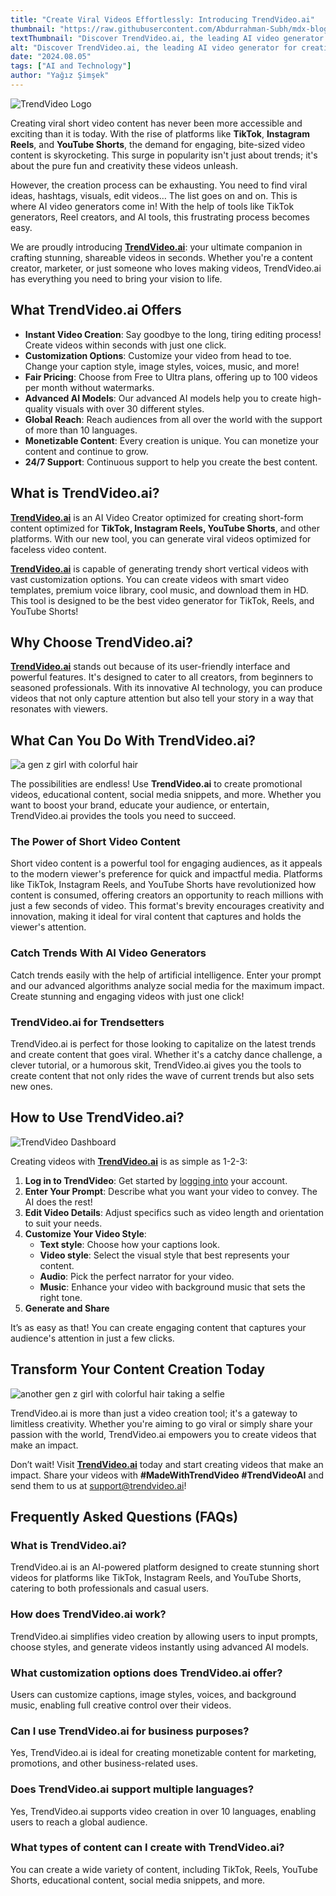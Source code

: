 ```yaml
---
title: "Create Viral Videos Effortlessly: Introducing TrendVideo.ai"
thumbnail: "https://raw.githubusercontent.com/Abdurrahman-Subh/mdx-blog/main/images/trendvideo-tmb.png"
textThumbnail: "Discover TrendVideo.ai, the leading AI video generator for creating viral, short-form content. Easily craft shareable videos with customizable styles, multilingual support, and advanced AI technology. Transform your brand’s storytelling today!"
alt: "Discover TrendVideo.ai, the leading AI video generator for creating viral, short-form content. Easily craft shareable videos with customizable styles, multilingual support, and advanced AI technology. Transform your brand’s storytelling today!"
date: "2024.08.05"
tags: ["AI and Technology"]
author: "Yağız Şimşek"
---
```


![TrendVideo Logo](https://raw.githubusercontent.com/Abdurrahman-Subh/mdx-blog/main/images/trendvideo.jpg)

Creating viral short video content has never been more accessible and exciting than it is today. With the rise of platforms like **TikTok**, **Instagram Reels**, and **YouTube Shorts**, the demand for engaging, bite-sized video content is skyrocketing. This surge in popularity isn't just about trends; it's about the pure fun and creativity these videos unleash.

However, the creation process can be exhausting. You need to find viral ideas, hashtags, visuals, edit videos… The list goes on and on. This is where AI video generators come in! With the help of tools like TikTok generators, Reel creators, and AI tools, this frustrating process becomes easy.

We are proudly introducing **[TrendVideo.ai](https://trendvideo.ai/)**: your ultimate companion in crafting stunning, shareable videos in seconds. Whether you're a content creator, marketer, or just someone who loves making videos, TrendVideo.ai has everything you need to bring your vision to life.

## What TrendVideo.ai Offers

- **Instant Video Creation**: Say goodbye to the long, tiring editing process! Create videos within seconds with just one click.
- **Customization Options**: Customize your video from head to toe. Change your caption style, image styles, voices, music, and more!
- **Fair Pricing**: Choose from Free to Ultra plans, offering up to 100 videos per month without watermarks.
- **Advanced AI Models**: Our advanced AI models help you to create high-quality visuals with over 30 different styles.
- **Global Reach**: Reach audiences from all over the world with the support of more than 10 languages.
- **Monetizable Content**: Every creation is unique. You can monetize your content and continue to grow.
- **24/7 Support**: Continuous support to help you create the best content.

## What is TrendVideo.ai?

**[TrendVideo.ai](https://trendvideo.ai/)** is an AI Video Creator optimized for creating short-form content optimized for **TikTok, Instagram Reels, YouTube Shorts**, and other platforms. With our new tool, you can generate viral videos optimized for faceless video content.

**[TrendVideo.ai](https://trendvideo.ai/)** is capable of generating trendy short vertical videos with vast customization options. You can create videos with smart video templates, premium voice library, cool music, and download them in HD. This tool is designed to be the best video generator for TikTok, Reels, and YouTube Shorts!

## Why Choose TrendVideo.ai?

**[TrendVideo.ai](https://trendvideo.ai/)** stands out because of its user-friendly interface and powerful features. It's designed to cater to all creators, from beginners to seasoned professionals. With its innovative AI technology, you can produce videos that not only capture attention but also tell your story in a way that resonates with viewers.

## What Can You Do With TrendVideo.ai?

![a gen z girl with colorful hair](https://raw.githubusercontent.com/Abdurrahman-Subh/mdx-blog/main/images/genz-girl1.png)

The possibilities are endless! Use **TrendVideo.ai** to create promotional videos, educational content, social media snippets, and more. Whether you want to boost your brand, educate your audience, or entertain, TrendVideo.ai provides the tools you need to succeed.

### The Power of Short Video Content

Short video content is a powerful tool for engaging audiences, as it appeals to the modern viewer's preference for quick and impactful media. Platforms like TikTok, Instagram Reels, and YouTube Shorts have revolutionized how content is consumed, offering creators an opportunity to reach millions with just a few seconds of video. This format's brevity encourages creativity and innovation, making it ideal for viral content that captures and holds the viewer's attention.

### Catch Trends With AI Video Generators

Catch trends easily with the help of artificial intelligence. Enter your prompt and our advanced algorithms analyze social media for the maximum impact. Create stunning and engaging videos with just one click!

### TrendVideo.ai for Trendsetters

TrendVideo.ai is perfect for those looking to capitalize on the latest trends and create content that goes viral. Whether it's a catchy dance challenge, a clever tutorial, or a humorous skit, TrendVideo.ai gives you the tools to create content that not only rides the wave of current trends but also sets new ones.

## How to Use TrendVideo.ai?

![TrendVideo Dashboard](https://raw.githubusercontent.com/Abdurrahman-Subh/mdx-blog/main/images/trendvideo-dash.png)

Creating videos with **[TrendVideo.ai](https://trendvideo.ai/)** is as simple as 1-2-3:

1. **Log in to TrendVideo**: Get started by [logging into](https://trendvideo.ai/) your account.
2. **Enter Your Prompt**: Describe what you want your video to convey. The AI does the rest!
3. **Edit Video Details**: Adjust specifics such as video length and orientation to suit your needs.
4. **Customize Your Video Style**:
   - **Text style**: Choose how your captions look.
   - **Video style**: Select the visual style that best represents your content.
   - **Audio**: Pick the perfect narrator for your video.
   - **Music**: Enhance your video with background music that sets the right tone.
5. **Generate and Share**

It’s as easy as that! You can create engaging content that captures your audience's attention in just a few clicks.

## Transform Your Content Creation Today

![another gen z girl with colorful hair taking a selfie](https://raw.githubusercontent.com/Abdurrahman-Subh/mdx-blog/main/images/genz-girl3.png)

TrendVideo.ai is more than just a video creation tool; it's a gateway to limitless creativity. Whether you're aiming to go viral or simply share your passion with the world, TrendVideo.ai empowers you to create videos that make an impact.

Don’t wait! Visit **[TrendVideo.ai](https://trendvideo.ai/)** today and start creating videos that make an impact. Share your videos with **#MadeWithTrendVideo** **#TrendVideoAI** and send them to us at [support@trendvideo.ai](mailto:support@trendvideo.ai)!

## Frequently Asked Questions (FAQs)

### What is TrendVideo.ai?
TrendVideo.ai is an AI-powered platform designed to create stunning short videos for platforms like TikTok, Instagram Reels, and YouTube Shorts, catering to both professionals and casual users.

### How does TrendVideo.ai work?
TrendVideo.ai simplifies video creation by allowing users to input prompts, choose styles, and generate videos instantly using advanced AI models.

### What customization options does TrendVideo.ai offer?
Users can customize captions, image styles, voices, and background music, enabling full creative control over their videos.

### Can I use TrendVideo.ai for business purposes?
Yes, TrendVideo.ai is ideal for creating monetizable content for marketing, promotions, and other business-related uses.

### Does TrendVideo.ai support multiple languages?
Yes, TrendVideo.ai supports video creation in over 10 languages, enabling users to reach a global audience.

### What types of content can I create with TrendVideo.ai?
You can create a wide variety of content, including TikTok, Reels, YouTube Shorts, educational content, social media snippets, and more.
